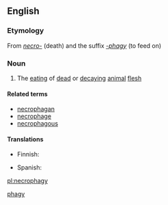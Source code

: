 ==English==

===Etymology===
From ''[[necro-]]'' (death) and the suffix ''[[-phagy]]'' (to feed on)

===Noun===
{{en-noun|-}}

# The [[eating]] of [[dead]] or [[decaying]] [[animal]] [[flesh]]

====Related terms====
* [[necrophagan]]
* [[necrophage]]
* [[necrophagous]]

====Translations====
{{trans-top|eating of dead or decaying animal flesh}}
* Finnish: {{t-|fi|raadonsyönti}}
{{trans-mid}}
* Spanish: {{t-|es|necrofagia|f}}
{{trans-bottom}}

[[Category:English words prefixed with necro-|phagy]]

[[pl:necrophagy]]